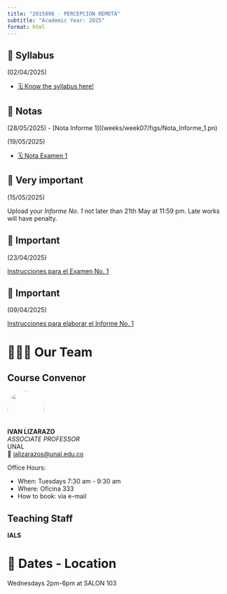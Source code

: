 ```yaml
---
title: "2015896 - PERCEPCION REMOTA"
subtitle: "Academic Year: 2025"
format: html
---
```


::: {.callout-important collapse=true}
## 📢 Syllabus

(02/04/2025)

- [🗓️ Know the syllabus here!](2025/syllabus.qmd)

:::

::: {.callout-important collapse=true}
## 📢 Notas 

(28/05/2025)
- [Nota Informe 1]((weeks/week07/figs/Nota_Informe_1.pn)

(19/05/2025)

- [🗓️ Nota Examen 1](weeks/week07/figs/Notas_Examen_1.png)

:::

::: {.callout-note collapse=false}
## 📢 Very important

(15/05/2025)

Upload your *Informe No. 1* not later than 21th May at 11:59 pm. Late works will have penalty. 

:::

::: {.callout-note collapse=false}
## 📢 Important

(23/04/2025)

[Instrucciones para el Examen No. 1](https://drive.google.com/file/d/1FUGf8WI9g-NvSx-v22H1tDRuFDCwbR7u/view?usp=sharing)

:::


::: {.callout-note collapse=false}
## 📢 Important

(09/04/2025)

[Instrucciones para elaborar el Informe No. 1](https://drive.google.com/file/d/1V04wIg5Xfn0AOmh3RTT_nrD36V1Od9Pp/view?usp=sharing)

:::


# 🧑🏻‍🏫 Our Team

::: {.panel-tabset}
## Course Convenor


![](/figures/people/ials.png){fig-align="left" fig-alt="Photo of IVAN LIZARAZO" style="object-fit: cover;width:6em;height:6em;border-radius: 50%;"}  
**IVAN LIZARAZO** <br/>
_ASSOCIATE PROFESSOR_ <br/>
UNAL</a><br/>
📧 [ializarazos@unal.edu.co](mailto:)

Office Hours: 

- When: Tuesdays 7:30 am - 9:30 am
- Where: Oficina 333
- How to book: via e-mail

## Teaching Staff

**IALS**

:::

# 📍 Dates - Location

Wednesdays 2pm-6pm at SALON 103
